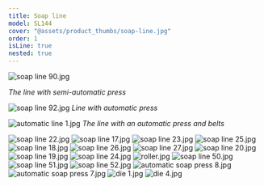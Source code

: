```yaml
---
title: Soap line
model: SL144
cover: "@assets/product_thumbs/soap-line.jpg"
order: 1
isLine: true
nested: true
---
```



<ProductTabs />

![soap line 90.jpg](@assets/article_images/soap-line/soap-line-90.jpg)

_The line with semi-automatic press_

![soap line 92.jpg](@assets/article_images/soap-line/soap-line-92.jpg)
_Line with automatic press_

![automatic line 1.jpg](@assets/article_images/soap-line/automatic-line-1.jpg)
_The line with an automatic press and belts_

![soap line 22.jpg](@assets/article_images/soap-line/soap-line-22.jpg)
![soap line 17.jpg](@assets/article_images/soap-line/soap-line-17.jpg)
![soap line 23.jpg](@assets/article_images/soap-line/soap-line-23.jpg)
![soap line 25.jpg](@assets/article_images/soap-line/soap-line-25.jpg)
![soap line 18.jpg](@assets/article_images/soap-line/soap-line-18.jpg)
![soap line 26.jpg](@assets/article_images/soap-line/soap-line-26.jpg)
![soap line 27.jpg](@assets/article_images/soap-line/soap-line-27.jpg)
![soap line 20.jpg](@assets/article_images/soap-line/soap-line-20.jpg)
![soap line 19.jpg](@assets/article_images/soap-line/soap-line-19.jpg)
![soap line 24.jpg](@assets/article_images/soap-line/soap-line-24.jpg)
![roller.jpg](@assets/article_images/soap-line/roller.jpg)
![soap line 50.jpg](@assets/article_images/soap-line/soap-line-50.jpg)
![soap line 51.jpg](@assets/article_images/soap-line/soap-line-51.jpg)
![soap line 52.jpg](@assets/article_images/soap-line/soap-line-52.jpg)
![automatic soap press 8.jpg](@assets/article_images/soap-line/automatic-soap-press-8.jpg)
![automatic soap press 7.jpg](@assets/article_images/soap-line/automatic-soap-press-7.jpg)
![die 1.jpg](@assets/article_images/soap-line/die-1.jpg)
![die 4.jpg](@assets/article_images/soap-line/die-4.jpg)
